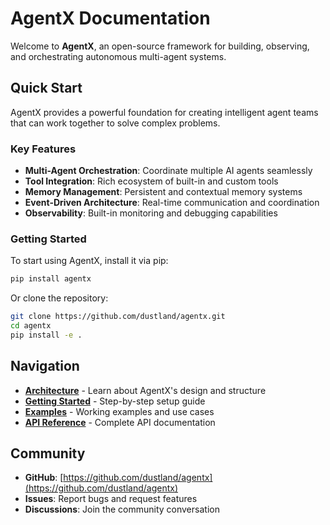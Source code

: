 # AgentX Documentation

Welcome to **AgentX**, an open-source framework for building, observing, and orchestrating autonomous multi-agent systems.

## Quick Start

AgentX provides a powerful foundation for creating intelligent agent teams that can work together to solve complex problems.

### Key Features

- **Multi-Agent Orchestration**: Coordinate multiple AI agents seamlessly
- **Tool Integration**: Rich ecosystem of built-in and custom tools
- **Memory Management**: Persistent and contextual memory systems
- **Event-Driven Architecture**: Real-time communication and coordination
- **Observability**: Built-in monitoring and debugging capabilities

### Getting Started

To start using AgentX, install it via pip:

```bash
pip install agentx
```

Or clone the repository:

```bash
git clone https://github.com/dustland/agentx.git
cd agentx
pip install -e .
```

## Navigation

- **[Architecture](/architecture)** - Learn about AgentX's design and structure
- **[Getting Started](/getting-started)** - Step-by-step setup guide
- **[Examples](/examples)** - Working examples and use cases
- **[API Reference](/api)** - Complete API documentation

## Community

- **GitHub**: [https://github.com/dustland/agentx](https://github.com/dustland/agentx)
- **Issues**: Report bugs and request features
- **Discussions**: Join the community conversation
